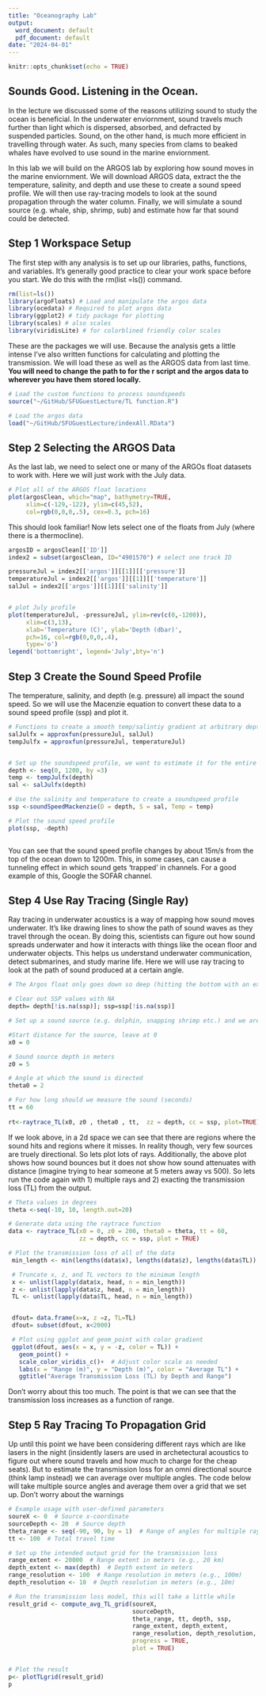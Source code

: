 ```yaml
---
title: "Oceanography Lab"
output:
  word_document: default
  pdf_document: default
date: "2024-04-01"
---
```


```r
knitr::opts_chunk$set(echo = TRUE)
```

## Sounds Good. Listening in the Ocean.

In the lecture we discussed some of the reasons utilizing sound to study the ocean is beneficial. In the underwater enviornment, sound travels much further than light which is dispersed, absorbed, and defracted by suspended particles. Sound, on the other hand, is much more efficient in travelling through water. As such, many species from clams to beaked whales have evolved to use sound in the marine enviornment.

In this lab we will build on the ARGOS lab by exploring how sound moves in the marine enviornment. We will download ARGOS data, extract the the temperature, salinity, and depth and use these to create a sound speed profile. We will then use ray-tracing models to look at the sound propagation through the water column. Finally, we will simulate a sound source (e.g. whale, ship, shrimp, sub) and estimate how far that sound could be detected.

## Step 1 Workspace Setup

The first step with any analysis is to set up our libraries, paths, functions, and variables. It's generally good practice to clear your work space before you start. We do this with the rm(list =ls()) command.

```r
rm(list=ls())
library(argoFloats) # Load and manipulate the argos data
library(ocedata) # Required to plot argos data
library(ggplot2) # tidy package for plotting
library(scales) # also scales
library(viridisLite) # for colorblined friendly color scales
```

These are the packages we will use. Because the analysis gets a little intense I've also written functions for calculating and plotting the transmission. We will load these as well as the ARGOS data from last time. **You will need to change the path to for the r script and the argos data to wherever you have them stored locally.**

```r
# Load the custom functions to process soundspeeds
source("~/GitHub/SFUGuestLecture/TL function.R")

# Load the argos data
load("~/GitHub/SFUGuestLecture/indexAll.RData")

```

## Step 2 Selecting the ARGOS Data

As the last lab, we need to select one or many of the ARGOs float datasets to work with. Here we will just work with the July data.

```r

# Plot all of the ARGOS float locations
plot(argosClean, which="map", bathymetry=TRUE,
     xlim=c(-129,-122), ylim=c(45,52),
     col=rgb(0,0,0,.5), cex=0.3, pch=16)


```

This should look familiar! Now lets select one of the floats from July (where there is a thermocline).

```r

argosID = argosClean[['ID']]
index2 = subset(argosClean, ID="4901570") # select one track ID

pressureJul = index2[['argos']][[1]][['pressure']]
temperatureJul = index2[['argos']][[1]][['temperature']]
salJul = index2[['argos']][[1]][['salinity']]


# plot July profile
plot(temperatureJul, -pressureJul, ylim=rev(c(0,-1200)),
     xlim=c(3,13),
     xlab='Temperature (C)', ylab='Depth (dbar)',
     pch=16, col=rgb(0,0,0,.4),
     type='o')
legend('bottomright', legend='July',bty='n')
```

## Step 3 Create the Sound Speed Profile

The temperature, salinity, and depth (e.g. pressure) all impact the sound speed. So we will use the Macenzie equation to convert these data to a sound speed profile (ssp) and plot it.

```r

# Functions to create a smooth temp/salintiy gradient at arbitrary depths.
salJulfx = approxfun(pressureJul, salJul)
tempJulfx = approxfun(pressureJul, temperatureJul)


# Set up the soundspeed profile, we want to estimate it for the entire depth at uniform intervals. This isn't required but it keeps things neat.
depth <- seq(0, 1200, by =3)
temp <- tempJulfx(depth)
sal <- salJulfx(depth)

# Use the salinity and temperature to create a soundspeed profile
ssp <-soundSpeedMackenzie(D = depth, S = sal, Temp = temp)

# Plot the sound speed profile
plot(ssp, -depth)



```

You can see that the sound speed profile changes by about 15m/s from the top of the ocean down to 1200m. This, in some cases, can cause a tunneling effect in which sound gets 'trapped' in channels. For a good example of this, Google the SOFAR channel.

## Step 4 Use Ray Tracing (Single Ray)

Ray tracing in underwater acoustics is a way of mapping how sound moves underwater. It's like drawing lines to show the path of sound waves as they travel through the ocean. By doing this, scientists can figure out how sound spreads underwater and how it interacts with things like the ocean floor and underwater objects. This helps us understand underwater communication, detect submarines, and study marine life. Here we will use ray tracing to look at the path of sound produced at a certain angle.

```r
# The Argos float only goes down so deep (hitting the bottom with an expensive bit of kit is ill advised). So lets populate the rest of the SSP with the value of the last observed soundspeed. This isn't perfect but it's a reasonable approximation

# Clear out SSP values with NA
depth= depth[!is.na(ssp)]; ssp=ssp[!is.na(ssp)]

# Set up a sound source (e.g. dolphin, snapping shrimp etc.) and we are going to pretend that the sound it produces travels in only one direction (theta). That sound will bounce off the surface and bottom moving away from the source.

#Start distance for the source, leave at 0
x0 = 0

# Sound source depth in meters
z0 = 5 

# Angle at which the sound is directed
theta0 = 2

# For how long should we measure the sound (seconds)
tt = 60
 
rt<-raytrace_TL(x0, z0 , theta0 , tt,  zz = depth, cc = ssp, plot=TRUE)

```

If we look above, in a 2d space we can see that there are regions where the sound hits and regions where it misses. In reality though, very few sources are truely directional. So lets plot lots of rays. Additionally, the above plot shows how sound bounces but it does not show how sound attenuates with distance (imagine trying to hear someone at 5 meters away vs 500). So lets run the code again with 1) multiple rays and 2) exacting the transmission loss (TL) from the output.

```r

# Theta values in degrees
theta <-seq(-10, 10, length.out=20)

# Generate data using the raytrace function
data <- raytrace_TL(x0 = 0, z0 = 200, theta0 = theta, tt = 60, 
                    zz = depth, cc = ssp, plot = TRUE)


```

```r

# Plot the transmission loss of all of the data
 min_length <- min(lengths(data$x), lengths(data$z), lengths(data$TL))

 # Truncate x, z, and TL vectors to the minimum length
 x <- unlist(lapply(data$x, head, n = min_length))
 z <- unlist(lapply(data$z, head, n = min_length))
 TL <- unlist(lapply(data$TL, head, n = min_length))


 dfout= data.frame(x=x, z =z, TL=TL)
 dfout= subset(dfout, x<2000)

 # Plot using ggplot and geom_point with color gradient
 ggplot(dfout, aes(x = x, y = -z, color = TL)) +
   geom_point() +
   scale_color_viridis_c()+  # Adjust color scale as needed
   labs(x = "Range (m)", y = "Depth (m)", color = "Average TL") +
   ggtitle("Average Transmission Loss (TL) by Depth and Range")

```

Don't worry about this too much. The point is that we can see that the transmission loss increases as a function of range.

## Step 5 Ray Tracing To Propagation Grid

Up until this point we have been considering different rays which are like lasers in the night (insidently lasers are used in archetectural acoustics to figure out where sound travels and how much to charge for the cheap seats). But to estimate the transmission loss for an omni directional source (think lamp instead) we can average over multiple angles. The code below will take multiple source angles and average them over a grid that we set up. Don't worry about the warnings

```r

# Example usage with user-defined parameters
soureX <- 0  # Source x-coordinate
sourceDepth <- 20  # Source depth
theta_range <- seq(-90, 90, by = 1)  # Range of angles for multiple rays
tt <- 100  # Total travel time

# Set up the intended output grid for the transmission loss
range_extent <- 20000  # Range extent in meters (e.g., 20 km)
depth_extent <- max(depth)  # Depth extent in meters
range_resolution <- 100  # Range resolution in meters (e.g., 100m)
depth_resolution <- 10  # Depth resolution in meters (e.g., 10m)

# Run the transmission loss model, this will take a little while
result_grid <- compute_avg_TL_grid(soureX, 
                                   sourceDepth, 
                                   theta_range, tt, depth, ssp,
                                   range_extent, depth_extent,
                                   range_resolution, depth_resolution,
                                   progress = TRUE,
                                   plot = TRUE)


# Plot the result
p<- plotTLgrid(result_grid)
p
```
